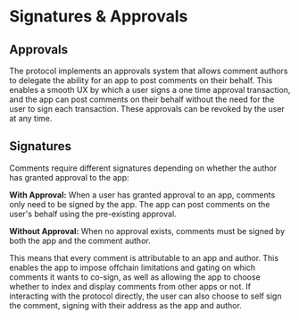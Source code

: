 # Signatures & Approvals

## Approvals

The protocol implements an approvals system that allows comment authors to delegate the ability for an app to post comments on their behalf. 
This enables a smooth UX by which a user signs a one time approval transaction, and the app can post comments on their behalf without the need for the user to sign each transaction.
These approvals can be revoked by the user at any time.

## Signatures

Comments require different signatures depending on whether the author has granted approval to the app:

**With Approval:** When a user has granted approval to an app, comments only need to be signed by the app. The app can post comments on the user's behalf using the pre-existing approval.

**Without Approval:** When no approval exists, comments must be signed by both the app and the comment author. 

This means that every comment is attributable to an app and author. This enables the app to impose offchain limitations and gating on which comments it wants to co-sign, as well as allowing the app to choose whether to index and display comments from other apps or not.
If interacting with the protocol directly, the user can also choose to self sign the comment, signing with their address as the app and author.